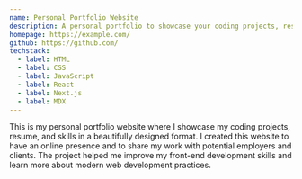 ```yaml
---
name: Personal Portfolio Website
description: A personal portfolio to showcase your coding projects, resume, and skills in a beautifully designed format.
homepage: https://example.com/
github: https://github.com/
techstack:
  - label: HTML
  - label: CSS
  - label: JavaScript
  - label: React
  - label: Next.js
  - label: MDX
---
```


This is my personal portfolio website where I showcase my coding projects, resume, and skills in a beautifully designed format. I created this website to have an online presence and to share my work with potential employers and clients. The project helped me improve my front-end development skills and learn more about modern web development practices.
